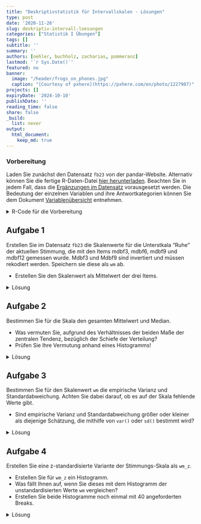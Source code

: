 ```yaml
---
title: "Deskriptivstatistik für Intervallskalen - Lösungen" 
type: post
date: '2020-11-26' 
slug: deskriptiv-intervall-loesungen 
categories: ["Statistik I Übungen"] 
tags: [] 
subtitle: ''
summary: '' 
authors: [nehler, buchholz, zacharias, pommeranz] 
lastmod: '`r Sys.Date()`'
featured: no
banner:
  image: "/header/frogs_on_phones.jpg"
  caption: "[Courtesy of pxhere](https://pxhere.com/en/photo/1227907)"
projects: []
expiryDate: '2024-10-10'
publishDate: ''
reading_time: false
share: false
_build:
  list: never
output:
  html_document:
    keep_md: true
---
```



### Vorbereitung


Laden Sie zunächst den Datensatz `fb23` von der pandar-Website. Alternativ können Sie die fertige R-Daten-Datei [<i class="fas fa-download"></i> hier herunterladen](/daten/fb23.rda). Beachten Sie in jedem Fall, dass die [Ergänzungen im Datensatz](/lehre/statistik-i/deskriptiv-intervall/#prep) vorausgesetzt werden. Die Bedeutung der einzelnen Variablen und ihre Antwortkategorien können Sie dem Dokument [Variablenübersicht](/lehre/statistik-i/variablen.pdf) entnehmen.

<details><summary>R-Code für die Vorbereitung</summary>
```r
#### Was bisher geschah: ----

# Daten laden
load(url('https://pandar.netlify.app/daten/fb23.rda'))

# Nominalskalierte Variablen in Faktoren verwandeln
fb23$hand_factor <- factor(fb23$hand,
                             levels = 1:2,
                             labels = c("links", "rechts"))
fb23$fach <- factor(fb23$fach,
                    levels = 1:5,
                    labels = c('Allgemeine', 'Biologische', 'Entwicklung', 'Klinische', 'Diag./Meth.'))
fb23$ziel <- factor(fb23$ziel,
                        levels = 1:4,
                        labels = c("Wirtschaft", "Therapie", "Forschung", "Andere"))
fb23$wohnen <- factor(fb23$wohnen, 
                      levels = 1:4, 
                      labels = c("WG", "bei Eltern", "alleine", "sonstiges"))

```

</details>


## Aufgabe 1

Erstellen Sie im Datensatz `fb23` die Skalenwerte für die Unterstkala "Ruhe" der aktuellen Stimmung, die mit den Items mdbf3, mdbf6, mdbf9 und mdbf12 gemessen wurde. Mdbf3 und Mdbf9 sind invertiert und müssen rekodiert werden. Speichern sie diese als `wm` ab.

* Erstellen Sie den Skalenwert als Mittelwert der drei Items.


<details><summary>Lösung</summary>

```r
# Invertieren
fb23$mdbf3_pre_r <-  -1 * (fb23$mdbf3_pre - 5)
fb23$mdbf9_pre_r <-  -1 * (fb23$mdbf9_pre - 5)

```

```r
# Skalenwert

wm <- fb23[, c("mdbf3_pre_r", "mdbf6_pre", "mdbf9_pre_r", "mdbf12_pre")]

fb23$wm <- rowMeans(wm)
```

Oder in einem Schritt mit der Pipe:

```r
# Skalenwert

fb23$wm <-  fb23[, c("mdbf3_pre_r", "mdbf6_pre", "mdbf9_pre_r", "mdbf12_pre")] |> rowMeans()
```

</details>


## Aufgabe 2

Bestimmen Sie für die Skala den gesamten Mittelwert und Median.

* Was vermuten Sie, aufgrund des Verhältnisses der beiden Maße der zentralen Tendenz, bezüglich der Schiefe der Verteilung?
* Prüfen Sie Ihre Vermutung anhand eines Histogramms!


<details><summary>Lösung</summary>

```r
# Median und Mittelwert
median(fb23$wm, na.rm = TRUE)
mean(fb23$wm, na.rm = TRUE)

```

Der Median ist größer als der Mittelwert, was eine linksschiefe Verteilung vermuten lässt.


**Prüfen der Vermutung anhand eines Histogramms!**

```r
hist(fb23$wm, breaks = 6) # Histogramm
```

Unser Histogramm zeigt uns, dass die Verteilung tatsächlich einigermaßen linksschief verläuft.
</details>


## Aufgabe 3

Bestimmen Sie für den Skalenwert `wm` die empirische Varianz und Standardabweichung. Achten Sie dabei darauf, ob es auf der Skala fehlende Werte gibt.

* Sind empirische Varianz und Standardabweichung größer oder kleiner als diejenige Schätzung, die mithilfe von `var()` oder `sd()` bestimmt wird?

<details><summary>Lösung</summary>

**Erinnerung:**

* Empirische Varianz: $s^2_{X} = \frac{\sum_{m=1}^n (x_m - \bar{x})^2}{n}$  
* Schätzer der Populationsvarianz: $\hat{\sigma}^2_{X} = \frac{\sum_{m=1}^n (x_m - \bar{x})^2}{n - 1}$  

Zur Berechnung der Varianz gemäß Formel benötigen wir $n$. Wir könnten mit `nrow(fb23)` die Länge des Datensatzes für `n` heranziehen. Dies ist jedoch nur dann sinnvoll, wenn auf der Variable `wm` keine fehlenden Werte vorhanden sind!

```r
is.na(fb23$wm) |> sum()
```

Hier gibt es tatsächlich keinen fehlenden Wert.

```r
# empirische Varianz
# per Hand
sum((fb23$wm - mean(fb23$wm, na.rm = T))^2, na.rm = T) / (length(na.omit(fb23$wm)))

# durch Umrechnung 
var(fb23$wm, na.rm = T) * (length(na.omit(fb23$wm))-1) / length(na.omit(fb23$wm))

# Populationsschätzer
var(fb23$wm, na.rm = T)
```

Die empirische Varianz ist kleiner als der Populationsschätzer.

Nun fehlt noch die Betrachtung der Standardabweichung. Als einfachste Möglichkeit für die Berechnung der empirischen Standardabweichung haben wir gelernt, dass man die Wurzel aus der empirischen Varianz ziehen kann.

```r
# empirische Standardabweichung (na.omit / na.rm kann auch ausgelassen werden!)
(sum((fb23$wm - mean(fb23$wm, na.rm = T))^2, na.rm = T) / length(na.omit(fb23$wm))) |> sqrt()

# Populationsschätzer
sd(fb23$wm, na.rm = T)
```

Auch hier ist der empirische Wert kleiner als der Schätzer.

</details>


## Aufgabe 4

Erstellen Sie eine z-standardisierte Variante der Stimmungs-Skala als `wm_z`.

* Erstellen Sie für `wm_z` ein Histogramm.
* Was fällt Ihnen auf, wenn Sie dieses mit dem Histogramm der unstandardisierten Werte `wm` vergleichen?
* Erstellen Sie beide Histogramme noch einmal mit 40 angeforderten Breaks.


<details><summary>Lösung</summary>

Um die Vergleichbarkeit zu erhöhen, wird im folgenden Code ein kleiner Trick angewendet. Die beiden Histogramme sollten am besten gleichzeitig unter **Plots** angezeigt werden. Durch die verwendete Funktion `par()` kann man verschiedene Plots gemeinsam in einem Fenster zeichnen. Das Argument bestimmt dabei, dass es eine Zeile und zwei Spalten für die Plots gibt.

```r
par(mfrow=c(1,2))

# z-Standardisierung
fb23$wm_z <- scale(fb23$wm)

# Histogramme
hist(fb23$wm_z)
hist(fb23$wm)
```

Beim Vergleich der beiden Histogrammen fällt auf, dass sich - aufgrund der R-Voreinstellungen - das Erscheinungsbild fälschlicherweise unterscheidet (vor allem, wenn wir die y-Achse betrachten!) - eigentlich sollte sich durch die z-Transformation nur Skalierung der x-Achsen-Variable verändern. Tatsächlich aber bestimmt R hier eine unterschiedliche Anzahl von Kategorien. Wir erhalten eine konstantere Darstellung durch das `breaks`-Argument:

```r
# Histogramme mit jeweils 5/6 Breaks
par(mfrow=c(1,2))
hist(fb23$wm_z, breaks = 5)
hist(fb23$wm, breaks = 6)
```

Die Verteilungen sehen nun tatächlich vergleichbar aus. Da die Breaks ein weicher Befehl sind, kann hier keine komplette Gleichheit gegeben werden.

</details>
